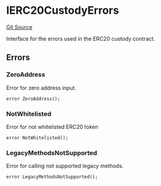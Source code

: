 # IERC20CustodyErrors
[Git Source](https://github.com/zeta-chain/protocol-contracts/blob/main/docs/src/contracts/evm/interfaces/IERC20Custody.sol)

Interface for the errors used in the ERC20 custody contract.


## Errors
### ZeroAddress
Error for zero address input.


```solidity
error ZeroAddress();
```

### NotWhitelisted
Error for not whitelisted ERC20 token


```solidity
error NotWhitelisted();
```

### LegacyMethodsNotSupported
Error for calling not supported legacy methods.


```solidity
error LegacyMethodsNotSupported();
```

